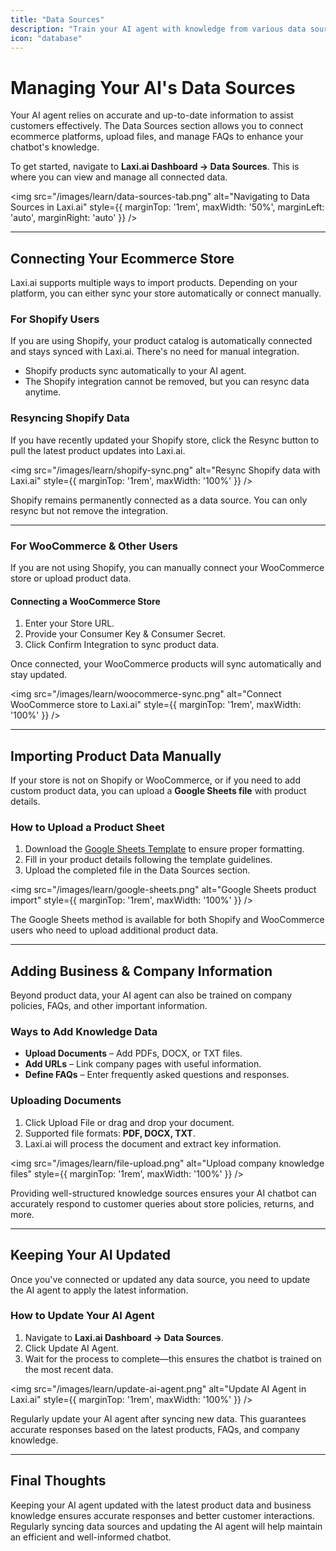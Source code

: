```yaml
---
title: "Data Sources"
description: "Train your AI agent with knowledge from various data sources, including ecommerce platforms, files, and FAQs."
icon: "database"
---
```


# Managing Your AI's Data Sources  

Your AI agent relies on accurate and up-to-date information to assist customers effectively. The Data Sources section allows you to connect ecommerce platforms, upload files, and manage FAQs to enhance your chatbot's knowledge.  

To get started, navigate to **Laxi.ai Dashboard → Data Sources**. This is where you can view and manage all connected data.  

<img src="/images/learn/data-sources-tab.png" alt="Navigating to Data Sources in Laxi.ai" style={{ marginTop: '1rem', maxWidth: '50%', marginLeft: 'auto', marginRight: 'auto' }} />

---

## Connecting Your Ecommerce Store  

Laxi.ai supports multiple ways to import products. Depending on your platform, you can either sync your store automatically or connect manually.

### For Shopify Users
If you are using Shopify, your product catalog is automatically connected and stays synced with Laxi.ai. There's no need for manual integration.  

- Shopify products sync automatically to your AI agent.  
- The Shopify integration cannot be removed, but you can resync data anytime.  

### Resyncing Shopify Data
If you have recently updated your Shopify store, click the Resync button to pull the latest product updates into Laxi.ai.  

<img src="/images/learn/shopify-sync.png" alt="Resync Shopify data with Laxi.ai" style={{ marginTop: '1rem', maxWidth: '100%' }} />

<Info>
Shopify remains permanently connected as a data source. You can only resync but not remove the integration.
</Info>

---

### For WooCommerce & Other Users
If you are not using Shopify, you can manually connect your WooCommerce store or upload product data.  

#### Connecting a WooCommerce Store
1. Enter your Store URL.  
2. Provide your Consumer Key & Consumer Secret.  
3. Click Confirm Integration to sync product data.  

Once connected, your WooCommerce products will sync automatically and stay updated.

<img src="/images/learn/woocommerce-sync.png" alt="Connect WooCommerce store to Laxi.ai" style={{ marginTop: '1rem', maxWidth: '100%' }} />

---

## Importing Product Data Manually  

If your store is not on Shopify or WooCommerce, or if you need to add custom product data, you can upload a **Google Sheets file** with product details.

### How to Upload a Product Sheet
1. Download the [Google Sheets Template](https://docs.google.com/spreadsheets/d/1guASJrK34cW_Ll8qZQBSYsVJtuR_NLKAroz3On4E9sc/edit?usp=sharing) to ensure proper formatting.  
2. Fill in your product details following the template guidelines.  
3. Upload the completed file in the Data Sources section.  

<img src="/images/learn/google-sheets.png" alt="Google Sheets product import" style={{ marginTop: '1rem', maxWidth: '100%' }} />

<Tip>
The Google Sheets method is available for both Shopify and WooCommerce users who need to upload additional product data.
</Tip>

---

## Adding Business & Company Information  

Beyond product data, your AI agent can also be trained on company policies, FAQs, and other important information.  

### Ways to Add Knowledge Data
- **Upload Documents** – Add PDFs, DOCX, or TXT files.  
- **Add URLs** – Link company pages with useful information.  
- **Define FAQs** – Enter frequently asked questions and responses.  

### Uploading Documents
1. Click Upload File or drag and drop your document.  
2. Supported file formats: **PDF, DOCX, TXT**.  
3. Laxi.ai will process the document and extract key information.  

<img src="/images/learn/file-upload.png" alt="Upload company knowledge files" style={{ marginTop: '1rem', maxWidth: '100%' }} />

<Tip>
Providing well-structured knowledge sources ensures your AI chatbot can accurately respond to customer queries about store policies, returns, and more.
</Tip>

---

## Keeping Your AI Updated  

Once you've connected or updated any data source, you need to update the AI agent to apply the latest information.  

### How to Update Your AI Agent
1. Navigate to **Laxi.ai Dashboard → Data Sources**.  
2. Click Update AI Agent.  
3. Wait for the process to complete—this ensures the chatbot is trained on the most recent data.  

<img src="/images/learn/update-ai-agent.png" alt="Update AI Agent in Laxi.ai" style={{ marginTop: '1rem', maxWidth: '100%' }} />

<Tip>
Regularly update your AI agent after syncing new data. This guarantees accurate responses based on the latest products, FAQs, and company knowledge.
</Tip>

---

## Final Thoughts  

Keeping your AI agent updated with the latest product data and business knowledge ensures accurate responses and better customer interactions. Regularly syncing data sources and updating the AI agent will help maintain an efficient and well-informed chatbot.
